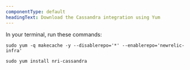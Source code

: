 ```yaml
---
componentType: default
headingText: Download the Cassandra integration using Yum
---
```


In your terminal, run these commands:

```shell
sudo yum -q makecache -y --disablerepo='*' --enablerepo='newrelic-infra'
```

```shell
sudo yum install nri-cassandra
```
